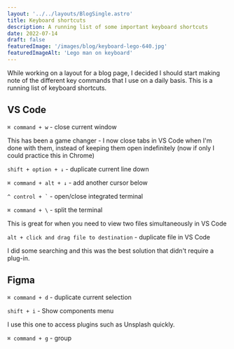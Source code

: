 ```yaml
---
layout: '../../layouts/BlogSingle.astro'
title: Keyboard shortcuts
description: A running list of some important keyboard shortcuts
date: 2022-07-14
draft: false
featuredImage: '/images/blog/keyboard-lego-640.jpg'
featuredImageAlt: 'Lego man on keyboard'
---
```


While working on a layout for a blog page, I decided I should start making note of the different key commands that I use on a daily basis. This is a running list of keyboard shortcuts.

## VS Code

`⌘ command + w` - close current window

This has been a game changer - I now close tabs in VS Code when I'm done with them, instead of keeping them open indefinitely (now if only I could practice this in Chrome)

`shift + option + ↓` - duplicate current line down

`⌘ command + alt + ↓` - add another cursor below

`` ^ control + ` `` - open/close integrated terminal

`⌘ command + \` - split the terminal

This is great for when you need to view two files simultaneously in VS Code

`alt + click and drag file to destination` - duplicate file in VS Code

I did some searching and this was the best solution that didn't require a plug-in.

## Figma

`⌘ command + d` - duplicate current selection

`shift + i` - Show components menu

I use this one to access plugins such as Unsplash quickly.

`⌘ command + g` - group
